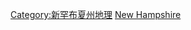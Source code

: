 {{Commons category|Landforms of New Hampshire}}

[[Category:新罕布夏州地理|Category:新罕布夏州地理]]
[[Category:美国各州地形|New Hampshire]]